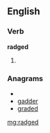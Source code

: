 ==English==

===Verb===
'''radged'''

# {{past of|[[radge]]}}

===Anagrams===
* {{alphagram|addegr}}
* [[gadder#English|gadder]]
* [[graded#English|graded]]

[[mg:radged]]